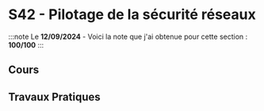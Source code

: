 # S42 - Pilotage de la sécurité réseaux

:::note
Le **12/09/2024** - Voici la note que j'ai obtenue pour cette section : **100/100**
:::

## Cours

## Travaux Pratiques
